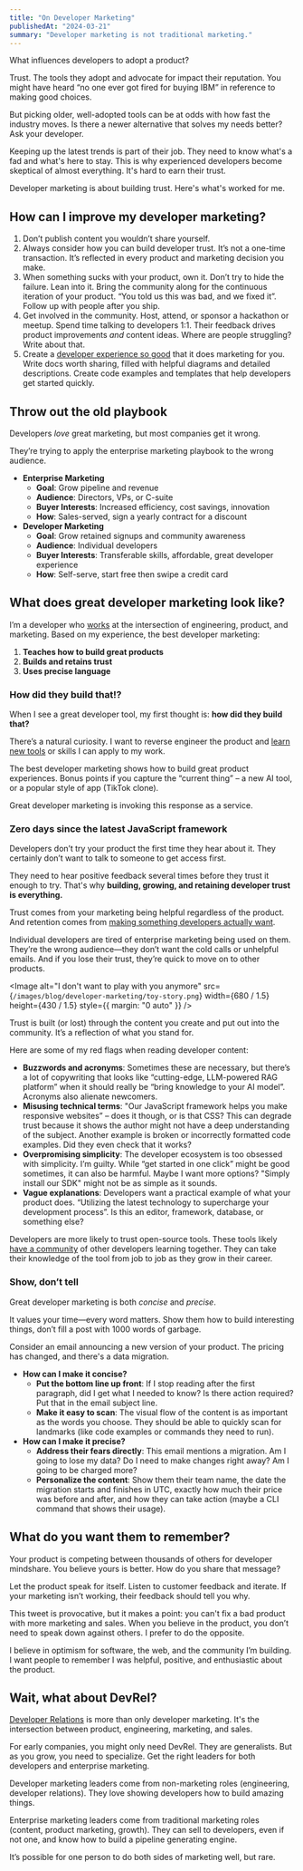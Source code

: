 ```yaml
---
title: "On Developer Marketing"
publishedAt: "2024-03-21"
summary: "Developer marketing is not traditional marketing."
---
```


What influences developers to adopt a product?

Trust. The tools they adopt and advocate for impact their reputation. You might have heard “no one ever got fired for buying IBM” in reference to making good choices.

But picking older, well-adopted tools can be at odds with how fast the industry moves. Is there a newer alternative that solves my needs better? Ask your developer.

Keeping up the latest trends is part of their job. They need to know what's a fad and what's here to stay. This is why experienced developers become skeptical of almost everything. It's hard to earn their trust.

Developer marketing is about building trust. Here's what's worked for me.

## How can I improve my developer marketing?

1. Don’t publish content you wouldn’t share yourself.
2. Always consider how you can build developer trust. It’s not a one-time transaction. It’s reflected in every product and marketing decision you make.
3. When something sucks with your product, own it. Don’t try to hide the failure. Lean into it. Bring the community along for the continuous iteration of your product. “You told us this was bad, and we fixed it”. Follow up with people after you ship.
4. Get involved in the community. Host, attend, or sponsor a hackathon or meetup. Spend time talking to developers 1:1. Their feedback drives product improvements _and_ content ideas. Where are people struggling? Write about that.
5. Create a [developer experience so good](/blog/developer-experience) that it does marketing for you. Write docs worth sharing, filled with helpful diagrams and detailed descriptions. Create code examples and templates that help developers get started quickly.

## Throw out the old playbook

Developers _love_ great marketing, but most companies get it wrong.

They’re trying to apply the enterprise marketing playbook to the wrong audience.

-   **Enterprise Marketing**
    -   **Goal**: Grow pipeline and revenue
    -   **Audience**: Directors, VPs, or C-suite
    -   **Buyer Interests**: Increased efficiency, cost savings, innovation
    -   **How**: Sales-served, sign a yearly contract for a discount
-   **Developer Marketing**
    -   **Goal**: Grow retained signups and community awareness
    -   **Audience**: Individual developers
    -   **Buyer Interests**: Transferable skills, affordable, great developer experience
    -   **How**: Self-serve, start free then swipe a credit card

## What does great developer marketing look like?

I’m a developer who [works](/work) at the intersection of engineering, product, and marketing. Based on my experience, the best developer marketing:

1. **Teaches how to build great products**
2. **Builds and retains trust**
3. **Uses precise language**

### How did they build that!?

When I see a great developer tool, my first thought is: **how did they build that?**

<StaticTweet id="1683856255012462593" />

There’s a natural curiosity. I want to reverse engineer the product and [learn new tools](https://vercel.com/blog/introducing-next-js-commerce-2-0) or skills I can apply to my work.

The best developer marketing shows how to build great product experiences. Bonus points if you capture the “current thing” – a new AI tool, or a popular style of app (TikTok clone).

Great developer marketing is invoking this response as a service.

<StaticTweet id="1744201046627356885" />

### Zero days since the latest JavaScript framework

Developers don’t try your product the first time they hear about it. They certainly don’t want to talk to someone to get access first.

They need to hear positive feedback several times before they trust it enough to try. That's why **building, growing, and retaining developer trust is everything.**

Trust comes from your marketing being helpful regardless of the product. And retention comes from [making something developers actually want](/blog/make-something-developers-want).

Individual developers are tired of enterprise marketing being used on them. They’re the wrong audience—they don’t want the cold calls or unhelpful emails. And if you lose their trust, they’re quick to move on to other products.

<Image
    alt="I don't want to play with you anymore"
    src={`/images/blog/developer-marketing/toy-story.png`}
    width={680 / 1.5}
    height={430 / 1.5}
    style={{ margin: "0 auto" }}
/>

Trust is built (or lost) through the content you create and put out into the community. It’s a reflection of what you stand for.

Here are some of my red flags when reading developer content:

-   **Buzzwords and acronyms**: Sometimes these are necessary, but there’s a lot of copywriting that looks like “cutting-edge, LLM-powered RAG platform” when it should really be “bring knowledge to your AI model”. Acronyms also alienate newcomers.
-   **Misusing technical terms**: "Our JavaScript framework helps you make responsive websites” – does it though, or is that CSS? This can degrade trust because it shows the author might not have a deep understanding of the subject. Another example is broken or incorrectly formatted code examples. Did they even check that it works?
-   **Overpromising simplicity**: The developer ecosystem is too obsessed with simplicity. I’m guilty. While “get started in one click” might be good sometimes, it can also be harmful. Maybe I want more options? "Simply install our SDK" might not be as simple as it sounds.
-   **Vague explanations**: Developers want a practical example of what your product does. “Utilizing the latest technology to supercharge your development process”. Is this an editor, framework, database, or something else?

Developers are more likely to trust open-source tools. These tools likely [have a community](https://janairis.medium.com/five-pillars-of-building-developer-communities-at-hashicorp-9c8f50198eb8) of other developers learning together. They can take their knowledge of the tool from job to job as they grow in their career.

### Show, don’t tell

Great developer marketing is both _concise_ and _precise_.

It values your time—every word matters. Show them how to build interesting things, don’t fill a post with 1000 words of garbage.

Consider an email announcing a new version of your product. The pricing has changed, and there's a data migration.

-   **How can I make it concise?**
    -   **Put the bottom line up front**: If I stop reading after the first paragraph, did I get what I needed to know? Is there action required? Put that in the email subject line.
    -   **Make it easy to scan**: The visual flow of the content is as important as the words you choose. They should be able to quickly scan for landmarks (like code examples or commands they need to run).
-   **How can I make it precise?**
    -   **Address their fears directly**: This email mentions a migration. Am I going to lose my data? Do I need to make changes right away? Am I going to be charged more?
    -   **Personalize the content**: Show them their team name, the date the migration starts and finishes in UTC, exactly how much their price was before and after, and how they can take action (maybe a CLI command that shows their usage).

## What do you want them to remember?

Your product is competing between thousands of others for developer mindshare. You believe yours is better. How do you share that message?

Let the product speak for itself. Listen to customer feedback and iterate. If your marketing isn’t working, their feedback should tell you why.

<StaticTweet id="1505668279678824448" />

This tweet is provocative, but it makes a point: you can't fix a bad product with more marketing and sales. When you believe in the product, you don’t need to speak down against others. I prefer to do the opposite.

I believe in optimism for software, the web, and the community I’m building. I want people to remember I was helpful, positive, and enthusiastic about the product.

## Wait, what about DevRel?

[Developer Relations](/blog/devrel) is more than only developer marketing. It's the intersection between product, engineering, marketing, and sales.

For early companies, you might only need DevRel. They are generalists. But as you grow, you need to specialize. Get the right leaders for both developers and enterprise marketing.

Developer marketing leaders come from non-marketing roles (engineering, developer relations). They love showing developers how to build amazing things.

Enterprise marketing leaders come from traditional marketing roles (content, product marketing, growth). They can sell to developers, even if not one, and know how to build a pipeline generating engine.

It’s possible for one person to do both sides of marketing well, but rare.
